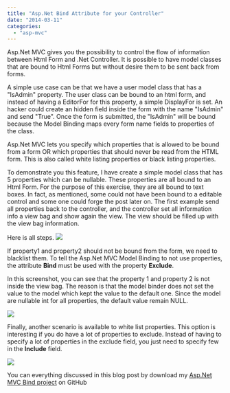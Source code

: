 ```yaml
---
title: "Asp.Net Bind Attribute for your Controller"
date: "2014-03-11"
categories: 
  - "asp-mvc"
---
```


Asp.Net MVC gives you the possibility to control the flow of information between Html Form and .Net Controller. It is possible to have model classes that are bound to Html Forms but without desire them to be sent back from forms.

A simple use case can be that we have a user model class that has a "IsAdmin" property. The user class can be bound to an html form, and instead of having a EditorFor for this property, a simple DisplayFor is set. An hacker could create an hidden field inside the form with the name "IsAdmin" and send "True". Once the form is submitted, the "IsAdmin" will be bound because the Model Binding maps every form name fields to properties of the class.

Asp.Net MVC lets you specify which properties that is allowed to be bound from a form OR which properties that should never be read from the HTML form. This is also called white listing properties or black listing properties.

To demonstrate you this feature, I have create a simple model class that has 5 properties which can be nullable. These properties are all bound to an Html Form. For the purpose of this exercise, they are all bound to text boxes. In fact, as mentioned, some could not have been bound to a editable control and some one could forge the post later on. The first example send all properties back to the controller, and the controller set all information info a view bag and show again the view. The view should be filled up with the view bag information.

Here is all steps. ![](images/AspNetMVCControllerBind-400x289.png)

If property1 and property2 should not be bound from the form, we need to blacklist them. To tell the Asp.Net MVC Model Binding to not use properties, the attribute **Bind** must be used with the property **Exclude**.

In this screenshot, you can see that the property 1 and property 2 is not inside the view bag. The reason is that the model binder does not set the value to the model which kept the value to the default one. Since the model are nullable int for all properties, the default value remain NULL.

![](images/AspNetMVCControllerBindExclude-400x215.png)

Finally, another scenario is available to white list properties. This option is interesting if you do have a lot of properties to exclude. Instead of having to specify a lot of properties in the exclude field, you just need to specify few in the **Include** field.

![](images/AspNetMVCControllerBindInclude-400x199.png)

You can everything discussed in this blog post by download my [Asp.Net MVC Bind project](https://github.com/MrDesjardins/ControllerParameterBindExample "Asp.Net MVC Bind Example") on GitHub
